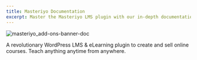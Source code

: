 ```yaml
---
title: Masteriyo Documentation
excerpt: Master the Masteriyo LMS plugin with our in-depth documentation. We have shared step by step guide to use the plugin and customize your courses.
---
```


![masteriyo_add-ons-banner-doc](https://user-images.githubusercontent.com/24367265/230886394-2fc9cc67-a3f1-480a-b633-637aac00b6cf.png)

A revolutionary WordPress LMS & eLearning plugin to create and sell online courses. Teach anything anytime from anywhere.

<div className="mt-8 grid gap-6 md:grid-cols-2">
  <Card
    title="Getting Started"
    icon="rocket"
    link={{ url: "/getting-started", label: "Jump into it" }}
    subtitle="Get comfortable with the basics of Contentlayer by showing how we can quickly build a blog site using Next.js."
  />
  <Card
    title="Live Demo"
    icon="play-button"
    link={{
      url: "https://demo.tastewp.com/learning-management-system",
      label: "Give a try",
    }}
    subtitle="See the Masteriyo in action without installing it on your system. Clicking this link creates a demo where you can test Masteriyo."
  />
</div>
